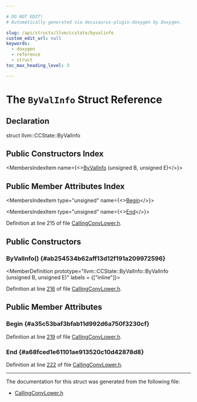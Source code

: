 ```yaml
---

# DO NOT EDIT!
# Automatically generated via docusaurus-plugin-doxygen by Doxygen.

slug: /api/structs/llvm/ccstate/byvalinfo
custom_edit_url: null
keywords:
  - doxygen
  - reference
  - struct
toc_max_heading_level: 3

---
```





# The `ByValInfo` Struct Reference

<DoxygenPage pluginConfig={pluginConfig}>



## Declaration

<CodeBlock>struct llvm::CCState::ByValInfo</CodeBlock>

## Public Constructors Index

<MembersIndex>

<MembersIndexItem
  name={<><a href="#ab254534b62aff13d12f191a209972596">ByValInfo</a> (unsigned B, unsigned E)</>}>
</MembersIndexItem>

</MembersIndex>

## Public Member Attributes Index

<MembersIndex>

<MembersIndexItem
  type="unsigned"
  name={<><a href="#a35c53baf3bfab11d992d6a750f3230cf">Begin</a></>}>
</MembersIndexItem>

<MembersIndexItem
  type="unsigned"
  name={<><a href="#a68fced1e61101ae913520c10d42878d8">End</a></>}>
</MembersIndexItem>

</MembersIndex>


Definition at line 215 of file <a href="/docs/api/files/include/include/llvm/include/llvm/codegen/callingconvlower-h">CallingConvLower.h</a>.

<SectionDefinition>

## Public Constructors

### ByValInfo() {#ab254534b62aff13d12f191a209972596}

<MemberDefinition
  prototype="llvm::CCState::ByValInfo::ByValInfo (unsigned B, unsigned E)"
  labels = {["inline"]}>

Definition at line <a href="/docs/api/files/include/include/llvm/include/llvm/codegen/callingconvlower-h/#l00216">216</a> of file <a href="/docs/api/files/include/include/llvm/include/llvm/codegen/callingconvlower-h">CallingConvLower.h</a>.
</MemberDefinition>

</SectionDefinition>

<SectionDefinition>

## Public Member Attributes

### Begin {#a35c53baf3bfab11d992d6a750f3230cf}

<MemberDefinition
  prototype="unsigned llvm::CCState::ByValInfo::Begin">

Definition at line <a href="/docs/api/files/include/include/llvm/include/llvm/codegen/callingconvlower-h/#l00219">219</a> of file <a href="/docs/api/files/include/include/llvm/include/llvm/codegen/callingconvlower-h">CallingConvLower.h</a>.
</MemberDefinition>

### End {#a68fced1e61101ae913520c10d42878d8}

<MemberDefinition
  prototype="unsigned llvm::CCState::ByValInfo::End">

Definition at line <a href="/docs/api/files/include/include/llvm/include/llvm/codegen/callingconvlower-h/#l00222">222</a> of file <a href="/docs/api/files/include/include/llvm/include/llvm/codegen/callingconvlower-h">CallingConvLower.h</a>.
</MemberDefinition>

</SectionDefinition>

<hr/>

The documentation for this struct was generated from the following file:

<ul>
<li><a href="/docs/api/files/include/include/llvm/include/llvm/codegen/callingconvlower-h">CallingConvLower.h</a></li>
</ul>

</DoxygenPage>
